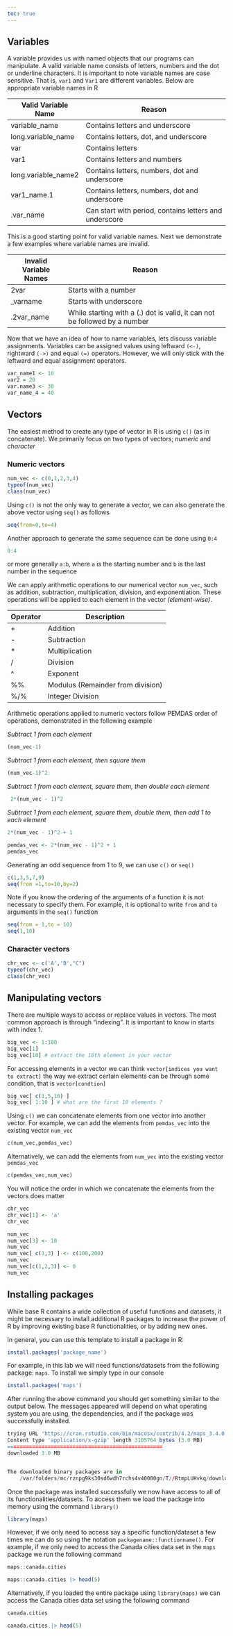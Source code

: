 ```yaml
---
toc: true
---
```


## Variables

A variable provides us with named objects that our programs can manipulate. A valid variable name consists of letters, numbers and the dot or underline characters. It is important to note variable names are case sensitive. That is, `var1` and `Var1` are different variables. Below are appropriate variable names in R

| Valid Variable Name | Reason                                                 |
|------------------------|-----------------------------------------------|
| variable_name       | Contains letters and underscore                        |
| long.variable_name  | Contains letters, dot, and underscore                  |
| var                 | Contains letters                                       |
| var1                | Contains letters and numbers                           |
| long.variable_name2 | Contains letters, numbers, dot and underscore          |
| var1_name.1         | Contains letters, numbers, dot and underscore          |
| .var_name           | Can start with period, contains letters and underscore |

This is a good starting point for valid variable names. Next we demonstrate a few examples where variable names are invalid.

| Invalid Variable Names | Reason                                                                     |
|-------------------|-----------------------------------------------------|
| 2var                   | Starts with a number                                                       |
| \_varname              | Starts with underscore                                                     |
| .2var_name             | While starting with a (.) dot is valid, it can not be followed by a number |

Now that we have an idea of how to name variables, lets discuss variable assignments. Variables can be assigned values using leftward `(<-)`, rightward `(->)` and equal `(=)` operators. However, we will only stick with the leftward and equal assignment operators.

```r
var_name1 <- 10
var2 = 20
var.name3 <- 30
var_name_4 = 40
```

## Vectors

The easiest method to create any type of vector in R is using `c()` (as in concatenate). We primarily focus on two types of vectors; *numeric* and *character*

### Numeric vectors

```r
num_vec <- c(0,1,2,3,4)
typeof(num_vec)
class(num_vec)
```

Using `c()` is not the only way to generate a vector, we can also generate the above vector using `seq()` as follows

```r
seq(from=0,to=4)
```

Another approach to generate the same sequence can be done using `0:4`

```r
0:4
```

or more generally `a:b`, where `a` is the starting number and `b` is the last number in the sequence

We can apply arithmetic operations to our numerical vector `num_vec`, such as addition, subtraction, multiplication, division, and exponentiation. These operations will be applied to each element in the vector *(element-wise)*.

| Operator | Description                       |
|----------|-----------------------------------|
| \+       | Addition                          |
| \-       | Subtraction                       |
| \*       | Multiplication                    |
| /        | Division                          |
| \^       | Exponent                          |
| %%       | Modulus (Remainder from division) |
| %/%      | Integer Division                  |

Arithmetic operations applied to numeric vectors follow PEMDAS order of operations, demonstrated in the following example

*Subtract 1 from each element*

```r
(num_vec-1)
```

*Subtract 1 from each element, then square them*

```r
(num_vec-1)^2
```

*Subtract 1 from each element, square them, then double each element*

```r
 2*(num_vec - 1)^2
```

*Subtract 1 from each element, square them, double them, then add 1 to each element*

```r
2*(num_vec - 1)^2 + 1
```

```r
pemdas_vec <- 2*(num_vec - 1)^2 + 1
pemdas_vec
```

Generating an odd sequence from 1 to 9, we can use `c()` or `seq()`

```r
c(1,3,5,7,9)
seq(from =1,to=10,by=2)
```

Note if you know the ordering of the arguments of a function it is not necessary to specify them. For example, it is optional to write `from` and `to` arguments in the `seq()` function

```r
seq(from = 1,to = 10)
seq(1,10)
```

### Character vectors

```r
chr_vec <- c('A','B',"C")
typeof(chr_vec)
class(chr_vec)
```

## Manipulating vectors

There are multiple ways to access or replace values in vectors. The most common approach is through "indexing". It is important to know in \verb|R| starts with index 1.

```r
big_vec <- 1:100
big_vec[1]
big_vec[10] # extract the 10th element in your vector
```

For accessing elements in a vector we can think 
`vector[indices you want to extract]` the way we extract certain elements can be through some condition, that is `vector[condtion]`


```r
big_vec[ c(1,5,10) ]
big_vec[ 1:10 ] # what are the first 10 elements ?
```


Using `c()` we can concatenate elements from one vector into another vector. For example, we can add the elements from `pemdas_vec` into the existing vector  `num_vec`

```r
c(num_vec,pemdas_vec)
```

Alternatively, we can add the elements from `num_vec` into the existing vector `pemdas_vec`
```r
c(pemdas_vec,num_vec)
```

You will notice the order in which we concatenate the elements from the vectors does matter

```r
chr_vec
chr_vec[1] <- 'a'
chr_vec
```

```r
num_vec
num_vec[3] <- 10
num_vec
num_vec[ c(1,3) ] <- c(100,200)
num_vec
num_vec[c(1,2,3)] <- 0
num_vec
```

## Installing packages

While base R contains a wide collection of useful functions and datasets, it might be necessary to install additional R packages to increase the power of R by improving existing base R functionalities, or by adding new ones.

In general, you can use this template to install a package in R:

```r
install.packages('package_name')
```

For example, in this lab we will need functions/datasets from the following package: `maps`. To install we simply type in our console

```r
install.packages('maps')
```

After running the above command you should get something similar to the output below. The messages appeared will depend on what operating system you are using, the dependencies, and if the package was successfully installed.

```r
trying URL 'https://cran.rstudio.com/bin/macosx/contrib/4.2/maps_3.4.0.tgz'
Content type 'application/x-gzip' length 3105764 bytes (3.0 MB)
==================================================
downloaded 3.0 MB


The downloaded binary packages are in
	/var/folders/mc/rznpg9ks30sd6wdh7rchs4v40000gn/T//RtmpLUHvkq/downloaded_packages
```

Once the package was installed successfully we now have access to all of its functionalities/datasets. To access them we load the package into memory using the command `library()`

```r
library(maps)
```

However, if we only need to access say a specific function/dataset a few times we can do so using the notation `packagename::functionname()`. For example, if we only need to access the Canada cities data set in the `maps` package we run the following command

```r
maps::canada.cities
```

```r
maps::canada.cities |> head(5)
```

Alternatively, if you loaded the entire package using `library(maps)` we can access the Canada cities data set using the following command

```r
canada.cities
```

```r
canada.cities |> head(5)
```